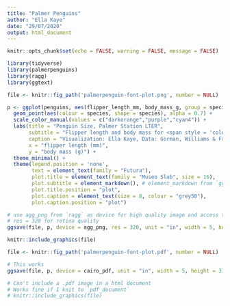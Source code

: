 ```yaml
---
title: "Palmer Penguins"
author: "Ella Kaye"
date: "29/07/2020"
output: html_document
---
```


```r
knitr::opts_chunk$set(echo = FALSE, warning = FALSE, message = FALSE)
```

```r
library(tidyverse)
library(palmerpenguins)
library(ragg)
library(ggtext)
```

```r
file <- knitr::fig_path('palmerpenguin-font-plot.png', number = NULL)

p <- ggplot(penguins, aes(flipper_length_mm, body_mass_g, group = species)) +
  geom_point(aes(colour = species, shape = species), alpha = 0.7) +
  scale_color_manual(values = c("darkorange","purple","cyan4")) +
  labs(title = "Penguin Size, Palmer Station LTER",
       subtitle = "Flipper length and body mass for <span style = 'color:darkorange;'>Adelie</span>, <span style = 'color:purple;'>Chinstrap</span> and <span style = 'color:cyan4;'>Gentoo</span> Penguins",
       caption = "Visualization: Ella Kaye, Data: Gorman, Williams & Fraser (2014) DOI: 10.1371/journal.pone.009008",
       x = "flipper length (mm)",
       y = "body mass (g)") +
  theme_minimal() +  
  theme(legend.position = 'none',
        text = element_text(family = "Futura"),
        plot.title = element_text(family = "Museo Slab", size = 16),
        plot.subtitle = element_markdown(), # element_markdown from `ggtext` to parse the css in the subtitle
        plot.title.position = "plot",
        plot.caption = element_text(size = 8, colour = "grey50"),
        plot.caption.position = "plot")

# use agg_png from `ragg` as device for high quality image and access to .otf fonts
# res = 320 for retina quality
ggsave(file, p, device = agg_png, res = 320, unit = "in", width = 5, height = 3)

knitr::include_graphics(file)
```

```r
file <- knitr::fig_path('palmerpenguin-font-plot.pdf', number = NULL)

# This works
ggsave(file, p, device = cairo_pdf, unit = "in", width = 5, height = 3)

# Can't include a .pdf image in a html document 
# Works fine if I knit to `pdf_document`
# knitr::include_graphics(file)
```




